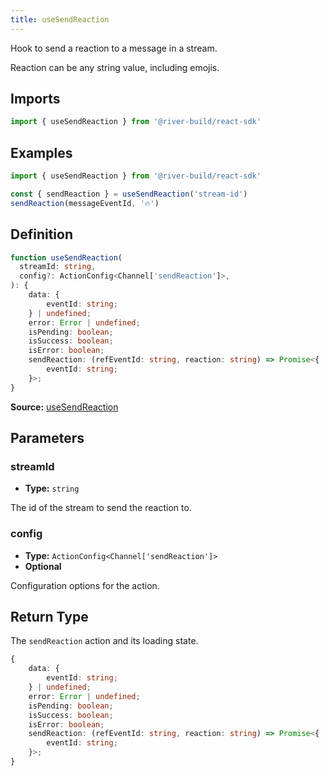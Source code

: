 ```yaml
---
title: useSendReaction
---
```

Hook to send a reaction to a message in a stream.

Reaction can be any string value, including emojis.

## Imports

```ts
import { useSendReaction } from '@river-build/react-sdk'
```

## Examples

```ts
import { useSendReaction } from '@river-build/react-sdk'

const { sendReaction } = useSendReaction('stream-id')
sendReaction(messageEventId, '🔥')
```

## Definition

```ts
function useSendReaction(
  streamId: string,
  config?: ActionConfig<Channel['sendReaction']>,
): {
    data: {
        eventId: string;
    } | undefined;
    error: Error | undefined;
    isPending: boolean;
    isSuccess: boolean;
    isError: boolean;
    sendReaction: (refEventId: string, reaction: string) => Promise<{
        eventId: string;
    }>;
}
```

**Source:** [useSendReaction](https://github.com/towns-protocol/towns/blob/main/packages/react-sdk/src/useSendReaction.ts)

## Parameters

### streamId

- **Type:** `string`

The id of the stream to send the reaction to.

### config

- **Type:** `ActionConfig<Channel['sendReaction']>`
- **Optional**

Configuration options for the action.

## Return Type

The `sendReaction` action and its loading state.

```ts
{
    data: {
        eventId: string;
    } | undefined;
    error: Error | undefined;
    isPending: boolean;
    isSuccess: boolean;
    isError: boolean;
    sendReaction: (refEventId: string, reaction: string) => Promise<{
        eventId: string;
    }>;
}
```
